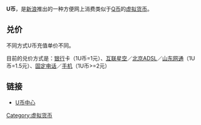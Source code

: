 '''U币'''，是[[新浪|新浪]]推出的一种方便网上消费类似于[[Q币|Q币]]的[[虚拟货币|虚拟货币]]。

== 兑价 ==
不同方式U币充值单价不同。

目前的兑价方式是：[[银行|银行]]卡（1U币=1元）、[[互联星空|互联星空]]／[[北京|北京]][[ADSL|ADSL]]／[[山东|山东]][[网通|网通]]（1U币=1.5元）、[[固定电话|固定电话]]／[[手机|手机]]（1U币>=2元）

== 链接 ==
* [https://pay.sina.com.cn/ U币中心] {{Wayback|url=https://pay.sina.com.cn/ |date=20200519185330 }}

{{compu-stub}}

[[Category:虚拟货币|Category:虚拟货币]]